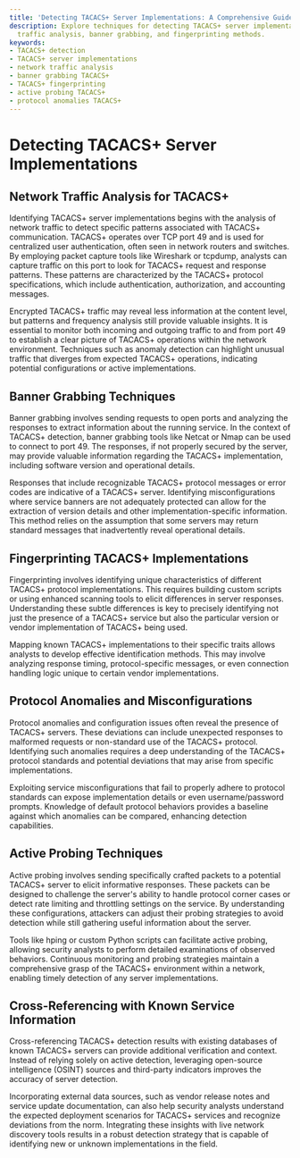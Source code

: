 ```yaml
---
title: 'Detecting TACACS+ Server Implementations: A Comprehensive Guide'
description: Explore techniques for detecting TACACS+ server implementations, including
  traffic analysis, banner grabbing, and fingerprinting methods.
keywords:
- TACACS+ detection
- TACACS+ server implementations
- network traffic analysis
- banner grabbing TACACS+
- TACACS+ fingerprinting
- active probing TACACS+
- protocol anomalies TACACS+
---
```


# Detecting TACACS+ Server Implementations

## Network Traffic Analysis for TACACS+

Identifying TACACS+ server implementations begins with the analysis of network traffic to detect specific patterns associated with TACACS+ communication. TACACS+ operates over TCP port 49 and is used for centralized user authentication, often seen in network routers and switches. By employing packet capture tools like Wireshark or tcpdump, analysts can capture traffic on this port to look for TACACS+ request and response patterns. These patterns are characterized by the TACACS+ protocol specifications, which include authentication, authorization, and accounting messages.

Encrypted TACACS+ traffic may reveal less information at the content level, but patterns and frequency analysis still provide valuable insights. It is essential to monitor both incoming and outgoing traffic to and from port 49 to establish a clear picture of TACACS+ operations within the network environment. Techniques such as anomaly detection can highlight unusual traffic that diverges from expected TACACS+ operations, indicating potential configurations or active implementations.

## Banner Grabbing Techniques

Banner grabbing involves sending requests to open ports and analyzing the responses to extract information about the running service. In the context of TACACS+ detection, banner grabbing tools like Netcat or Nmap can be used to connect to port 49. The responses, if not properly secured by the server, may provide valuable information regarding the TACACS+ implementation, including software version and operational details.

Responses that include recognizable TACACS+ protocol messages or error codes are indicative of a TACACS+ server. Identifying misconfigurations where service banners are not adequately protected can allow for the extraction of version details and other implementation-specific information. This method relies on the assumption that some servers may return standard messages that inadvertently reveal operational details.

## Fingerprinting TACACS+ Implementations

Fingerprinting involves identifying unique characteristics of different TACACS+ protocol implementations. This requires building custom scripts or using enhanced scanning tools to elicit differences in server responses. Understanding these subtle differences is key to precisely identifying not just the presence of a TACACS+ service but also the particular version or vendor implementation of TACACS+ being used.

Mapping known TACACS+ implementations to their specific traits allows analysts to develop effective identification methods. This may involve analyzing response timing, protocol-specific messages, or even connection handling logic unique to certain vendor implementations.

## Protocol Anomalies and Misconfigurations

Protocol anomalies and configuration issues often reveal the presence of TACACS+ servers. These deviations can include unexpected responses to malformed requests or non-standard use of the TACACS+ protocol. Identifying such anomalies requires a deep understanding of the TACACS+ protocol standards and potential deviations that may arise from specific implementations.

Exploiting service misconfigurations that fail to properly adhere to protocol standards can expose implementation details or even username/password prompts. Knowledge of default protocol behaviors provides a baseline against which anomalies can be compared, enhancing detection capabilities.

## Active Probing Techniques

Active probing involves sending specifically crafted packets to a potential TACACS+ server to elicit informative responses. These packets can be designed to challenge the server's ability to handle protocol corner cases or detect rate limiting and throttling settings on the service. By understanding these configurations, attackers can adjust their probing strategies to avoid detection while still gathering useful information about the server.

Tools like hping or custom Python scripts can facilitate active probing, allowing security analysts to perform detailed examinations of observed behaviors. Continuous monitoring and probing strategies maintain a comprehensive grasp of the TACACS+ environment within a network, enabling timely detection of any server implementations.

## Cross-Referencing with Known Service Information

Cross-referencing TACACS+ detection results with existing databases of known TACACS+ servers can provide additional verification and context. Instead of relying solely on active detection, leveraging open-source intelligence (OSINT) sources and third-party indicators improves the accuracy of server detection.

Incorporating external data sources, such as vendor release notes and service update documentation, can also help security analysts understand the expected deployment scenarios for TACACS+ services and recognize deviations from the norm. Integrating these insights with live network discovery tools results in a robust detection strategy that is capable of identifying new or unknown implementations in the field.